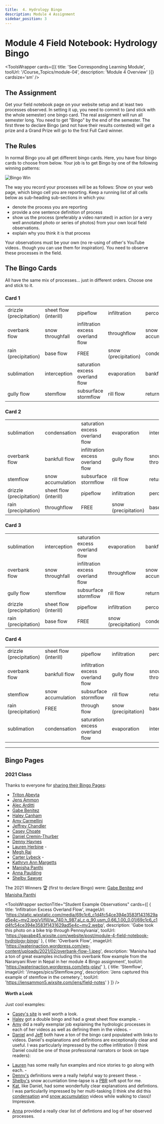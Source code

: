 ```yaml
---
title: 	4. Hydrology Bingo
description: Module 4 Assignment
sidebar_position: 3
---
```

# Module 4 Field Notebook: Hydrology Bingo


<ToolsWrapper
  cards={[{
    title: 'See Corresponding Learning Module',
    toolUrl: '/Course_Topics/module-04',
    description: 'Module 4 Overview'
  }]}
  cardsize='sm'
/>


## The Assignment

Get your field notebook page on your website setup and at least two processes observed. In setting it up, you need to commit to (and stick with the whole semester) one bingo card. The real assignment will run all semester long. You need to get "Bingo" by the end of the semester. The first three to declare Bingo (and not have their results contested) will get a prize and a Grand Prize will go to the first Full Card winner.

## The Rules
In normal Bingo you all get different bingo cards. Here, you have four  bingo cards to choose from below. Your job is to get Bingo by one of the following winning patterns:  

![Bingo Win](/images/assignments/BingoWin.jpg)

The way you record your processes will be as follows:
Show on your web page, which bingo cell you are reporting. Keep a running list of all cells below as sub-heading sub-sections in which you:
- denote the process you are reporting
- provide a one sentence definition of process
- show us the process (preferably a video narrated) in action (or a very well annotated photo or series of photos) from your own local field observations.
- explain why you think it is that process

Your observations must be your own (no re-using of other's YouTube videos.. though you can use them for inspiration). You need to observe these processes in the field.

## The Bingo Cards

All have the same mix of processes... just in different orders. Choose one and stick to it.

### Card 1

| | | | | |
|----|----|----|----|----|
| drizzle (precipitation) | sheet flow (interill) | pipeflow                          | infiltration         | percolation       |
| overbank flow           | snow throughfall       | infiltration excess overland flow | throughflow          | snow accumulation |
| rain (precipitation)    | base flow             | FREE                     | snow (precipitation) | condensation      |
| sublimation             | interception          | saturation excess overland flow   | evaporation          | bankfull flow     |
| gully flow              | stemflow              | subsurface stormflow              | rill flow            | return flow       |

### Card 2

| | | | | |
|----|----|----|----|----|
| sublimation             | condensation          | saturation excess overland flow   | evaporation          | interception    |
| overbank flow           | bankfull flow         | infiltration excess overland flow | gully flow           | snow throughfall |
| stemflow                | snow accumulation     | subsurface stormflow              | rill flow            | return flow     |
| drizzle (precipitation) | sheet flow (interill) | pipeflow                          | infiltration         | percolation     |
| rain (precipitation)    | throughflow           | FREE                      | snow (precipitation) | base flow       |

### Card 3

| | | | | |
|----|----|----|----|----|
| sublimation             | interception          | saturation excess overland flow   | evaporation          | bankfull flow     |
| overbank flow           | snow throughfall       | infiltration excess overland flow | throughflow          | snow accumulation |
| gully flow              | stemflow              | subsurface stormflow              | rill flow            | return flow       |
| drizzle (precipitation) | sheet flow (interill) | pipeflow                          | infiltration         | percolation       |
| rain (precipitation)    | base flow             | FREE                      | snow (precipitation) | condensation      |

### Card 4

| | | | | |
|----|----|----|----|----|
| drizzle (precipitation) | sheet flow (interill) | pipeflow                          | infiltration         | percolation     |
| overbank flow           | bankfull flow         | infiltration excess overland flow | gully flow           | snow throughfall |
| stemflow                | snow accumulation     | subsurface stormflow              | rill flow            | return flow     |
| rain (precipitation)    | FREE        | through flow                      | snow (precipitation) | base flow       |
| sublimation             | condensation          | saturation excess overland flow   | evaporation          | interception    |

------------
## Bingo Pages
### 2021 Class

Thanks to everyone for [sharing their Bingo Pages](https://usu.instructure.com/courses/637781/discussion_topics/2233114):

- [Triton Abeyta](https://sites.google.com/view/tritonabeytawats5150/module-4)
- [Jens Ammon](https://jensammon5.wixsite.com/jens/field-notes)
- [Alec Arditti](https://sites.google.com/view/fluvialgeomorph/projectsassignments/bingo)
- [Gabe Benitez](https://gavabe45.wixsite.com/website/post/module-4-field-notebook-hydrology-bingo)
- [Haley Canham](https://sites.google.com/aggiemail.usu.edu/hcanham-fluvial/home/module-4) 
- [Amy Carmellini](https://sites.google.com/aggiemail.usu.edu/fluv/projects/hydrology-bingo) 
- [Jeffrey Chandler](https://sites.google.com/view/jeffreycgeomorphology/projectsassingmnets/bingo-assignment)
- [Casey Choate](https://cchoate2.wixsite.com/fluvial/field-notebook-copy)
- [Daniel Cremin-Thurber](https://danielthurber.weebly.com/fluvial-geomorphology/hydrology-bingo)
- [Denny Haynes](https://fluvialhaynes.weebly.com/hydrology-bingo) 
- [Lauren Herbine](https://sites.google.com/aggiemail.usu.edu/lauren-herbine-fluvgeomorph/field-notebook/hydrology-bingo?authuser=1) -
- [Megh Raj](https://fluvialtalk.weebly.com/module-4---bingo)
- [Carter Lybeck](https://sites.google.com/view/fluvialgeomorphology/field-notebook/hydrology-bingo) -
- [Kathryn Ann Margetts](https://sites.google.com/view/kat-sd/field-observations/projectsassignments/assignment-3-hydrologic-processes)
- [Manisha Panthi](https://waterinaction.wordpress.com/lets-play/)
- [Anna Paulding](https://geology3a.weebly.com/hydrology-bingo)
- [Shelby Sawyer](https://sites.google.com/view/shelbysawyer/projects-assignments/bingo)

The 2021 Winners 🏆 (first to declare Bingo) were:
[Gabe Benitez](https://gavabe45.wixsite.com/website/post/module-4-field-notebook-hydrology-bingo) and [Manisha Panthi](https://waterinaction.wordpress.com/lets-play/)

<ToolsWrapper
  sectionTitle="Student Example Observations"
  cards={[
    {
      title: 'Infiltration Excess Overland Flow',
      imageUrl: 'https://static.wixstatic.com/media/69c1c6_c1d4fc54ce394e3583f1431629ad5e4c~mv2.jpg/v1/fill/w_740,h_987,al_c,q_90,usm_0.66_1.00_0.01/69c1c6_c1d4fc54ce394e3583f1431629ad5e4c~mv2.webp',
      description: 'Gabe took this photo on a bike trip through Pennsylvania',
      toolUrl: 'https://gavabe45.wixsite.com/website/post/module-4-field-notebook-hydrology-bingo'
    },
    {
      title: 'Overbank Flow',
      imageUrl: 'https://waterinaction.wordpress.com/wp-content/uploads/2021/02/overbank-flow-1.jpeg',
      description: 'Manisha had a ton of great examples including this overbank flow example from the Naranyani River in Nepal in her module 4 Bingo assignment',
      toolUrl: 'https://waterinaction.wordpress.com/lets-play/'
    },
    {
      title: 'Stemflow',
      imageUrl: '/images/pics/Stemflow.png',
      description: 'Jens captured this example of stemflow in the cemetery.',
      toolUrl: 'https://jensammon5.wixsite.com/jens/field-notes'
    }
  ]}
/>


#### Worth a Look
Just cool examples:
- [Casey's site](https://cchoate2.wixsite.com/fluvial/field-notebook-copy) is well worth a look.
- [Haley](https://sites.google.com/aggiemail.usu.edu/hcanham-fluvial/home/module-4) got a double bingo and had a great sheet flow example. -
- [Amy](https://sites.google.com/aggiemail.usu.edu/fluv/projects/hydrology-bingo) did a really exemplar job explaining the hydrologic processes in each of her videos as well as defining them in the videos. -
- [Daniel](https://danielthurber.weebly.com/fluvial-geomorphology/hydrology-bingo) and [Jeff](https://sites.google.com/view/jeffreycgeomorphology/projectsassingmnets/bingo-assignment?authuser=0) both have a ton of the bingo card populated with links to  videos. Daniel's explanations and definitions are exceptionally clear and useful. I was particularly impressed by the coffee infiltration (I think Daniel could be one of those professional narrators or book on tape readers):

<YouTubeEmbed videoId="IR8lp6k4jHk" title="Daniel's Coffee Infiltration" />


- [Lauren](https://sites.google.com/aggiemail.usu.edu/lauren-herbine-fluvgeomorph/field-notebook/hydrology-bingo?authuser=0) has some really fun examples and nice stories to go along with each. -
- [Denny's](https://fluvialhaynes.weebly.com/hydrology-bingo) definitions were a really helpful way to present these. -
- [Shelby's](https://sites.google.com/view/shelbysawyer/projects-assignments/bingo) snow accumlation time-lapse is a [PBR](http://lowtechpbr.restoration.usu.edu) soft spot for me.
- [Kat](https://sites.google.com/view/kat-sd/projectsassignments/assignment-3-hydrologic-processes?authuser=0), like Daniel, had some wonderfully clear explanations and defintions. I was particularlly impressed by her multi-tasking (I think she did this [condensation](https://sites.google.com/view/kat-sd/projectsassignments/assignment-3-hydrologic-processes/condensation?authuser=0) and [snow accumulation](https://sites.google.com/view/kat-sd/projectsassignments/assignment-3-hydrologic-processes/snow?authuser=0) videos while walking to class)! Impressive.

<YouTubeEmbed videoId="OT93hVi-FyM" title="Kat's videos while walking... " />

<YouTubeEmbed videoId="AzSnaX06Xq8" title="Kat's condensation video" />


- [Anna](https://geology3a.weebly.com/hydrology-bingo) provided a really clear list of defintions and log of her observed processes.

